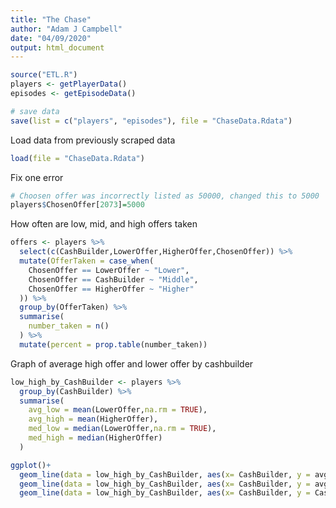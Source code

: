 ```yaml
---
title: "The Chase"
author: "Adam J Campbell"
date: "04/09/2020"
output: html_document
---
```


```r
source("ETL.R")
players <- getPlayerData()
episodes <- getEpisodeData()

# save data
save(list = c("players", "episodes"), file = "ChaseData.Rdata")
```
Load data from previously scraped data
```r
load(file = "ChaseData.Rdata")
```
Fix one error
```r
# Choosen offer was incorrectly listed as 50000, changed this to 5000 
players$ChosenOffer[2073]=5000
```


How often are low, mid, and high offers taken
```r
offers <- players %>%
  select(c(CashBuilder,LowerOffer,HigherOffer,ChosenOffer)) %>% 
  mutate(OfferTaken = case_when(
    ChosenOffer == LowerOffer ~ "Lower",
    ChosenOffer == CashBuilder ~ "Middle",
    ChosenOffer == HigherOffer ~ "Higher"
  )) %>%
  group_by(OfferTaken) %>% 
  summarise(
    number_taken = n()
  ) %>% 
  mutate(percent = prop.table(number_taken))
```

Graph of average high offer and lower offer by cashbuilder
```r
low_high_by_CashBuilder <- players %>%
  group_by(CashBuilder) %>% 
  summarise(
    avg_low = mean(LowerOffer,na.rm = TRUE),
    avg_high = mean(HigherOffer),
    med_low = median(LowerOffer,na.rm = TRUE),
    med_high = median(HigherOffer)
  )

ggplot()+
  geom_line(data = low_high_by_CashBuilder, aes(x= CashBuilder, y = avg_low))+
  geom_line(data = low_high_by_CashBuilder, aes(x= CashBuilder, y = avg_high))+
  geom_line(data = low_high_by_CashBuilder, aes(x= CashBuilder, y = CashBuilder))
```

